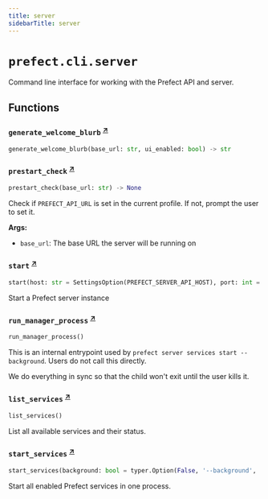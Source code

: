 ```yaml
---
title: server
sidebarTitle: server
---
```


# `prefect.cli.server`



Command line interface for working with the Prefect API and server.


## Functions

### `generate_welcome_blurb` <sup><a href="https://github.com/prefecthq/prefect/blob/main/src/prefect/cli/server.py#L77" target="_blank">↗</a></sup>

```python
generate_welcome_blurb(base_url: str, ui_enabled: bool) -> str
```

### `prestart_check` <sup><a href="https://github.com/prefecthq/prefect/blob/main/src/prefect/cli/server.py#L127" target="_blank">↗</a></sup>

```python
prestart_check(base_url: str) -> None
```


Check if `PREFECT_API_URL` is set in the current profile. If not, prompt the user to set it.

**Args:**
- `base_url`: The base URL the server will be running on


### `start` <sup><a href="https://github.com/prefecthq/prefect/blob/main/src/prefect/cli/server.py#L226" target="_blank">↗</a></sup>

```python
start(host: str = SettingsOption(PREFECT_SERVER_API_HOST), port: int = SettingsOption(PREFECT_SERVER_API_PORT), keep_alive_timeout: int = SettingsOption(PREFECT_SERVER_API_KEEPALIVE_TIMEOUT), log_level: str = SettingsOption(PREFECT_SERVER_LOGGING_LEVEL), scheduler: bool = SettingsOption(PREFECT_API_SERVICES_SCHEDULER_ENABLED), analytics: bool = SettingsOption(PREFECT_SERVER_ANALYTICS_ENABLED, '--analytics-on/--analytics-off'), late_runs: bool = SettingsOption(PREFECT_API_SERVICES_LATE_RUNS_ENABLED), ui: bool = SettingsOption(PREFECT_UI_ENABLED), no_services: bool = typer.Option(False, '--no-services', help='Only run the webserver API and UI'), background: bool = typer.Option(False, '--background', '-b', help='Run the server in the background'))
```


Start a Prefect server instance


### `run_manager_process` <sup><a href="https://github.com/prefecthq/prefect/blob/main/src/prefect/cli/server.py#L570" target="_blank">↗</a></sup>

```python
run_manager_process()
```


This is an internal entrypoint used by `prefect server services start --background`.
Users do not call this directly.

We do everything in sync so that the child won't exit until the user kills it.


### `list_services` <sup><a href="https://github.com/prefecthq/prefect/blob/main/src/prefect/cli/server.py#L592" target="_blank">↗</a></sup>

```python
list_services()
```


List all available services and their status.


### `start_services` <sup><a href="https://github.com/prefecthq/prefect/blob/main/src/prefect/cli/server.py#L615" target="_blank">↗</a></sup>

```python
start_services(background: bool = typer.Option(False, '--background', '-b', help='Run the services in the background'))
```


Start all enabled Prefect services in one process.

